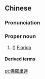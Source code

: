 {{also|佛罗里达}}
==Chinese==
{{zh-forms|s=佛罗里达|gloss=-}}

===Pronunciation===
{{zh-pron
|m=Fóluólǐdá
|c=fat6 lo4 lei5 daat6
|cat=pn
}}

===Proper noun===
{{zh-proper noun}}

# ({{zh-l|～[[州]]}}) [[Florida]]

====Derived terms====
{{zh-der|佛羅里達礁島群:[[Florida Keys]]}}

{{zh-cat|States of the United States}}

[[pt:佛羅里達]]